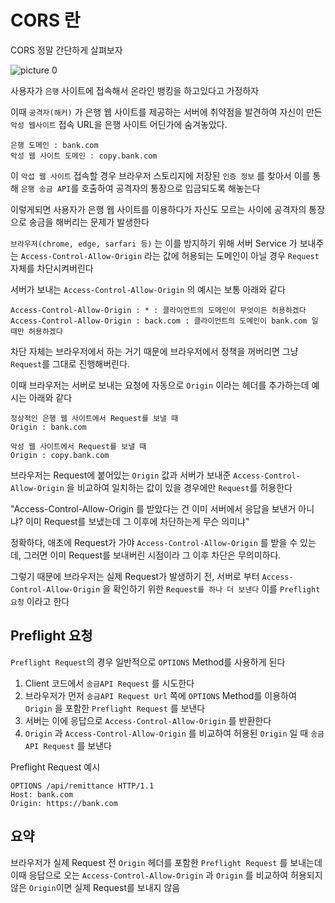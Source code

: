 

# CORS 란

CORS 정말 간단하게 살펴보자

![picture 0](./images/what-is-cors-1735518361031.png)  


사용자가 `은행` 사이트에 접속해서 온라인 뱅킹을 하고있다고 가정하자

이때 `공격자(해커)` 가 은행 웹 사이트를 제공하는 서버에 취약점을 발견하여 자신이 만든 `악성 웹사이트` 접속 URL을 은행 사이트 어딘가에 숨겨놓았다.

```
은행 도메인 : bank.com
악성 웹 사이트 도메인 : copy.bank.com
```

이 `악섭 웹 사이트` 접속할 경우 브라우저 스토리지에 저장된 `인증 정보` 를 찾아서 이를 통해 `은행 송금 API`를 호출하여 공격자의 통장으로 입금되도록 해놓는다

이렇게되면 사용자가 은행 웹 사이트를 이용하다가 자신도 모르는 사이에 공격자의 통장으로 송금을 해버리는 문제가 발생한다

`브라우저(chrome, edge, sarfari 등)` 는 이를 방지하기 위해 서버 Service 가 보내주는 `Access-Control-Allow-Origin` 라는 값에 허용되는 도메인이 아닐 경우 `Request` 자체를 차단시켜버린다

서버가 보내는 `Access-Control-Allow-Origin` 의 예시는 보통 아래와 같다

```
Access-Control-Allow-Origin : * : 클라이언트의 도메인이 무엇이든 허용하겠다
Access-Control-Allow-Origin : back.com : 클라이언트의 도메인이 bank.com 일 때만 허용하겠다
```

차단 자체는 브라우저에서 하는 거기 때문에 브라우저에서 정책을 꺼버리면 그냥 `Request`를 그대로 진행해버린다.

이때 브라우저는 서버로 보내는 요청에 자동으로 `Origin` 이라는 헤더를 추가하는데 예시는 아래와 같다

```
정상적인 은행 웹 사이트에서 Request를 보낼 때
Origin : bank.com

악성 웹 사이트에서 Request를 보낼 때
Origin : copy.bank.com
```

브라우저는 Request에 붙어있는 `Origin` 값과 서버가 보내준 `Access-Control-Allow-Origin` 을 비교하여 일치하는 값이 있을 경우에만 `Request`를 허용한다

<Callout type="warning" emoji="❔">
"Access-Control-Allow-Origin 를 받았다는 건 이미 서버에서 응답을 보낸거 아니냐? 이미 Request를 보냈는데 그 이후에 차단하는게 무슨 의미냐"
</Callout>

정확하다, 애초에 Request가 가야 `Access-Control-Allow-Origin` 를 받을 수 있는데, 그러면 이미 Request를 보내버린 시점이라 그 이후 차단은 무의미하다.

그렇기 때문에 브라우저는 실제 Request가 발생하기 전, 서버로 부터 `Access-Control-Allow-Origin` 을 확인하기 위한 `Request를 하나 더 보낸다` 이를 `Preflight 요청` 이라고 한다

## Preflight 요청

`Preflight Request`의 경우 일반적으로 `OPTIONS` Method를 사용하게 된다

1. Client 코드에서 `송금API Request` 를 시도한다
2. 브라우저가 먼저 `송금API Request Url` 쪽에 `OPTIONS` Method를 이용하여 `Origin` 을 포함한 `Preflight Request` 를 보낸다
3. 서버는 이에 응답으로 `Access-Control-Allow-Origin` 를 반환한다
4. `Origin` 과 `Access-Control-Allow-Origin` 를 비교하여 허용된 `Origin` 일 때 `송금API Request` 를 보낸다

Preflight Request 예시

```
OPTIONS /api/remittance HTTP/1.1
Host: bank.com
Origin: https://bank.com
```

## 요약

브라우저가 실제 Request 전 `Origin` 헤더를 포함한 `Preflight Request` 를 보내는데 이때 응답으로 오는 `Access-Control-Allow-Origin` 과 `Origin` 를 비교하여 허용되지 않은 `Origin`이면 실제 Request를 보내지 않음












